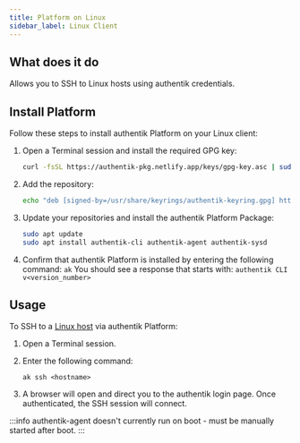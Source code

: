 ```yaml
---
title: Platform on Linux
sidebar_label: Linux Client
---
```


## What does it do

Allows you to SSH to Linux hosts using authentik credentials.

## Install Platform

Follow these steps to install authentik Platform on your Linux client:

1. Open a Terminal session and install the required GPG key:

    ```sh
    curl -fsSL https://authentik-pkg.netlify.app/keys/gpg-key.asc | sudo gpg --dearmor -o /usr/share/keyrings/authentik-keyring.gpg
    ```

2. Add the repository:

    ```sh
    echo "deb [signed-by=/usr/share/keyrings/authentik-keyring.gpg] https://authentik-pkg.netlify.app/ stable main" | sudo tee /etc/apt/sources.list.d/authentik.list
    ```

3. Update your repositories and install the authentik Platform Package:

    ```sh
    sudo apt update
    sudo apt install authentik-cli authentik-agent authentik-sysd
    ```

4. Confirm that authentik Platform is installed by entering the following command: `ak`
   You should see a response that starts with: `authentik CLI v<version_number>`

## Usage

To SSH to a [Linux host](./linux-host.mdx) via authentik Platform:

1. Open a Terminal session.
2. Enter the following command:

    ```
    ak ssh <hostname>
    ```

3. A browser will open and direct you to the authentik login page. Once authenticated, the SSH session will connect.

:::info
authentik-agent doesn't currently run on boot - must be manually started after boot.
:::
